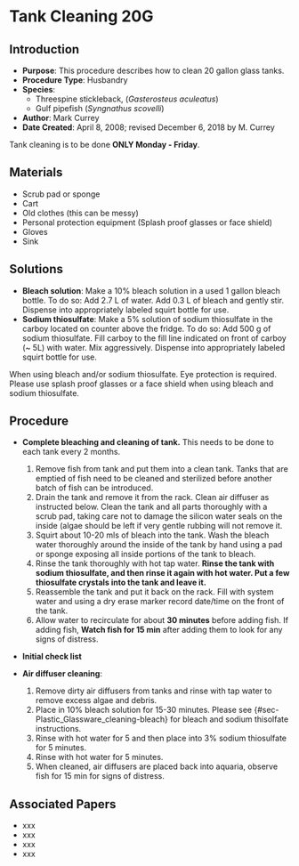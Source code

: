 # Tank Cleaning 20G {#sec-husbandry-20gal_tank_cleaning}

## Introduction

-   **Purpose**: This procedure describes how to clean 20 gallon glass tanks.
-   **Procedure Type**: Husbandry
-   **Species**:
    -   Threespine stickleback, (*Gasterosteus aculeatus*)
    -   Gulf pipefish (*Syngnathus scovelli*)
-   **Author**: Mark Currey
-   **Date Created**: April 8, 2008; revised December 6, 2018 by M. Currey

::: {.callout-important title="This is important"}
Tank cleaning is to be done **ONLY Monday - Friday**.
:::

## Materials

-   Scrub pad or sponge
-   Cart
-   Old clothes (this can be messy)
-   Personal protection equipment (Splash proof glasses or face shield)
-   Gloves
-   Sink

## Solutions

-   **Bleach solution**: Make a 10% bleach solution in a used 1 gallon bleach bottle. To do so: Add 2.7 L of water. Add 0.3 L of bleach and gently stir. Dispense into appropriately labeled squirt bottle for use.
-   **Sodium thiosulfate**: Make a 5% solution of sodium thiosulfate in the carboy located on counter above the fridge. To do so: Add 500 g of sodium thiosulfate. Fill carboy to the fill line indicated on front of carboy (\~ 5L) with water. Mix aggressively. Dispense into appropriately labeled squirt bottle for use.

::: {.callout-caution title="Chemical Hygiene"}
When using bleach and/or sodium thiosulfate. Eye protection is required. Please use splash proof glasses or a face shield when using bleach and sodium thiosulfate.
:::

## Procedure

-   **Complete bleaching and cleaning of tank.** This needs to be done to each tank every 2 months.

    1.  Remove fish from tank and put them into a clean tank. Tanks that are emptied of fish need to be cleaned and sterilized before another batch of fish can be introduced.
    2.  Drain the tank and remove it from the rack. Clean air diffuser as instructed below. Clean the tank and all parts thoroughly with a scrub pad, taking care not to damage the silicon water seals on the inside (algae should be left if very gentle rubbing will not remove it.
    3.  Squirt about 10-20 mls of bleach into the tank. Wash the bleach water thoroughly around the inside of the tank by hand using a pad or sponge exposing all inside portions of the tank to bleach.
    4.  Rinse the tank thoroughly with hot tap water. **Rinse the tank with sodium thiosulfate, and then rinse it again with hot water. Put a few thiosulfate crystals into the tank and leave it.**
    5.  Reassemble the tank and put it back on the rack. Fill with system water and using a dry erase marker record date/time on the front of the tank.
    6.  Allow water to recirculate for about **30 minutes** before adding fish. If adding fish, **Watch fish for 15 min** after adding them to look for any signs of distress.

-   **Initial check list**

-   **Air diffuser cleaning**:

    1.  Remove dirty air diffusers from tanks and rinse with tap water to remove excess algae and debris.
    2.  Place in 10% bleach solution for 15-30 minutes. Please see {#sec-Plastic_Glassware_cleaning-bleach} for bleach and sodium thisolfate instructions.
    3.  Rinse with hot water for 5 and then place into 3% sodium thiosulfate for 5 minutes.
    4.  Rinse with hot water for 5 minutes.
    5.  When cleaned, air diffusers are placed back into aquaria, observe fish for 15 min for signs of distress.

## Associated Papers

-   xxx
-   xxx
-   xxx
-   xxx

